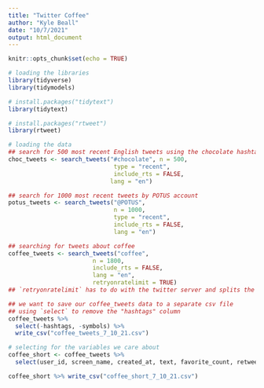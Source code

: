 ```yaml
---
title: "Twitter Coffee"
author: "Kyle Beall"
date: "10/7/2021"
output: html_document
---
```


```r
knitr::opts_chunk$set(echo = TRUE)
```

```r
# loading the libraries
library(tidyverse)
library(tidymodels)

# install.packages("tidytext")
library(tidytext)

# install.packages("rtweet")
library(rtweet)
```

```r
# loading the data
## search for 500 most recent English tweets using the chocolate hashtag
choc_tweets <- search_tweets("#chocolate", n = 500, 
                              type = "recent",
                              include_rts = FALSE, 
                             lang = "en")

## search for 1000 most recent tweets by POTUS account
potus_tweets <- search_tweets("@POTUS", 
                              n = 1000,
                              type = "recent",
                              include_rts = FALSE,
                              lang = "en")

## searching for tweets about coffee
coffee_tweets <- search_tweets("coffee",
                        n = 1800,
                        include_rts = FALSE,
                        lang = "en",
                        retryonratelimit = TRUE)
## `retryonratelimit` has to do with the twitter server and splits the query into smaller chunks

## we want to save our coffee_tweets data to a separate csv file
## using `select` to remove the "hashtags" column
coffee_tweets %>% 
  select(-hashtags, -symbols) %>%
  write_csv("coffee_tweets_7_10_21.csv")

```

```r
# selecting for the variables we care about 
coffee_short <- coffee_tweets %>%
  select(user_id, screen_name, created_at, text, favorite_count, retweet_count)

coffee_short %>% write_csv("coffee_short_7_10_21.csv")
```

